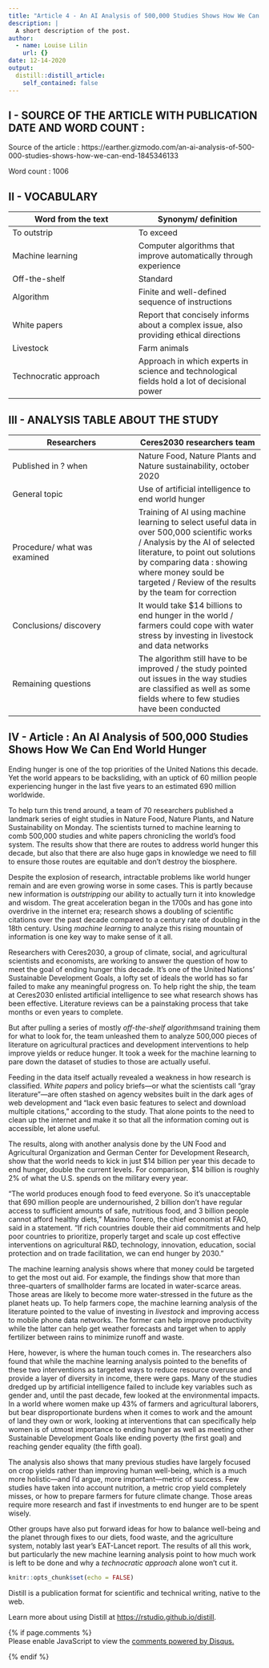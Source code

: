 ```yaml
---
title: "Article 4 - An AI Analysis of 500,000 Studies Shows How We Can End World Hunger"
description: |
  A short description of the post.
author:
  - name: Louise Lilin
    url: {}
date: 12-14-2020
output:
  distill::distill_article:
    self_contained: false
---
```


## I - SOURCE OF THE ARTICLE WITH PUBLICATION DATE AND WORD COUNT :

Source of the article : https://earther.gizmodo.com/an-ai-analysis-of-500-000-studies-shows-how-we-can-end-1845346133

Word count : 1006

## II - VOCABULARY  

|Word from the text|Synonym/ definition|
|---|---|
|To outstrip|To exceed|
|Machine learning|Computer algorithms that improve automatically through experience|
|Off-the-shelf|Standard|
|Algorithm|Finite and well-defined sequence of instructions|
|White papers|Report that concisely informs about a complex issue, also providing ethical directions|
|Livestock|Farm animals|
|Technocratic approach|Approach in which experts in science and technological fields hold a lot of decisional power|

## III - ANALYSIS TABLE ABOUT THE STUDY


|Researchers|Ceres2030 researchers team|
|---|---|
|Published in ? when|Nature Food, Nature Plants and Nature sustainability, october 2020|
|General topic|Use of artificial intelligence to end world hunger|
|Procedure/ what was examined|Training of AI using machine learning to select useful data in over 500,000 scientific works / Analysis by the AI of selected literature, to point out solutions by comparing data : showing where money sould be targeted / Review of the results by the team for correction|
|Conclusions/ discovery|It would take $14 billions to end hunger in the world / farmers could cope with water stress by investing in livestock and data networks|
|Remaining questions|The algorithm still have to be improved / the study pointed out issues in the way studies are classified as well as some fields where to few studies have been conducted|


## IV - Article : An AI Analysis of 500,000 Studies Shows How We Can End World Hunger

Ending hunger is one of the top priorities of the United Nations this decade. Yet the world appears to be backsliding, with an uptick of 60 million people experiencing hunger in the last five years to an estimated 690 million worldwide.

To help turn this trend around, a team of 70 researchers published a landmark series of eight studies in Nature Food, Nature Plants, and Nature Sustainability on Monday. The scientists turned to machine learning to comb 500,000 studies and white papers chronicling the world’s food system. The results show that there are routes to address world hunger this decade, but also that there are also huge gaps in knowledge we need to fill to ensure those routes are equitable and don’t destroy the biosphere.

Despite the explosion of research, intractable problems like world hunger remain and are even growing worse in some cases. This is partly because new information is *outstripping* our ability to actually turn it into knowledge and wisdom. The great acceleration began in the 1700s and has gone into overdrive in the internet era; research shows a doubling of scientific citations over the past decade compared to a century rate of doubling in the 18th century. Using *machine learning* to analyze this rising mountain of information is one key way to make sense of it all.

Researchers with Ceres2030, a group of climate, social, and agricultural scientists and economists, are working to answer the question of how to meet the goal of ending hunger this decade. It’s one of the United Nations’ Sustainable Development Goals, a lofty set of ideals the world has so far failed to make any meaningful progress on. To help right the ship, the team at Ceres2030 enlisted artificial intelligence to see what research shows has been effective. Literature reviews can be a painstaking process that take months or even years to complete.

But after pulling a series of mostly *off-the-shelf* *algorithms*and training them for what to look for, the team unleashed them to analyze 500,000 pieces of literature on agricultural practices and development interventions to help improve yields or reduce hunger. It took a week for the machine learning to pare down the dataset of studies to those are actually useful.

Feeding in the data itself actually revealed a weakness in how research is classified. *White papers* and policy briefs—or what the scientists call “gray literature”—are often stashed on agency websites built in the dark ages of web development and “lack even basic features to select and download multiple citations,” according to the study. That alone points to the need to clean up the internet and make it so that all the information coming out is accessible, let alone useful.

The results, along with another analysis done by the UN Food and Agricultural Organization and German Center for Development Research, show that the world needs to kick in just $14 billion per year this decade to end hunger, double the current levels. For comparison, $14 billion is roughly 2% of what the U.S. spends on the military every year.

“The world produces enough food to feed everyone. So it’s unacceptable that 690 million people are undernourished, 2 billion don’t have regular access to sufficient amounts of safe, nutritious food, and 3 billion people cannot afford healthy diets,” Maximo Torero, the chief economist at FAO, said in a statement. “If rich countries double their aid commitments and help poor countries to prioritize, properly target and scale up cost effective interventions on agricultural R&D, technology, innovation, education, social protection and on trade facilitation, we can end hunger by 2030.”

The machine learning analysis shows where that money could be targeted to get the most out aid. For example, the findings show that more than three-quarters of smallholder farms are located in water-scarce areas. Those areas are likely to become more water-stressed in the future as the planet heats up. To help farmers cope, the machine learning analysis of the literature pointed to the value of investing in *livestock* and improving access to mobile phone data networks. The former can help improve productivity while the latter can help get weather forecasts and target when to apply fertilizer between rains to minimize runoff and waste.

Here, however, is where the human touch comes in. The researchers also found that while the machine learning analysis pointed to the benefits of these two interventions as targeted ways to reduce resource overuse and provide a layer of diversity in income, there were gaps. Many of the studies dredged up by artificial intelligence failed to include key variables such as gender and, until the past decade, few looked at the environmental impacts. In a world where women make up 43% of farmers and agricultural laborers, but bear disproportionate burdens when it comes to work and the amount of land they own or work, looking at interventions that can specifically help women is of utmost importance to ending hunger as well as meeting other Sustainable Development Goals like ending poverty (the first goal) and reaching gender equality (the fifth goal).

The analysis also shows that many previous studies have largely focused on crop yields rather than improving human well-being, which is a much more holistic—and I’d argue, more important—metric of success. Few studies have taken into account nutrition, a metric crop yield completely misses, or how to prepare farmers for future climate change. Those areas require more research and fast if investments to end hunger are to be spent wisely.

Other groups have also put forward ideas for how to balance well-being and the planet through fixes to our diets, food waste, and the agriculture system, notably last year’s EAT-Lancet report. The results of all this work, but particularly the new machine learning analysis point to how much work is left to be done and why a *technocratic approach* alone won’t cut it.


```r
knitr::opts_chunk$set(echo = FALSE)
```

Distill is a publication format for scientific and technical writing, native to the web.

Learn more about using Distill at <https://rstudio.github.io/distill>.

{% if page.comments %}
<div id="disqus_thread"></div>
<script>

/**
*  RECOMMENDED CONFIGURATION VARIABLES: EDIT AND UNCOMMENT THE SECTION BELOW TO INSERT DYNAMIC VALUES FROM YOUR PLATFORM OR CMS.
*  LEARN WHY DEFINING THESE VARIABLES IS IMPORTANT: https://disqus.com/admin/universalcode/#configuration-variables*/
/*
var disqus_config = function () {
this.page.url = https://llilin.github.io/llilin_blog/posts/2020-12-14-article-4-an-ai-analysis-of-500000-studies-shows-how-we-can-end-world-hunger/ ;  // Replace PAGE_URL with your page's canonical URL variable
this.page.identifier = article4; // Replace PAGE_IDENTIFIER with your page's unique identifier variable
};
*/
(function() { // DON'T EDIT BELOW THIS LINE
var d = document, s = d.createElement('script');
s.src = 'https://llilin.disqus.com/embed.js';
s.setAttribute('data-timestamp', +new Date());
(d.head || d.body).appendChild(s);
})();
</script>
<noscript>Please enable JavaScript to view the <a href="https://disqus.com/?ref_noscript">comments powered by Disqus.</a></noscript>
{% endif %}

